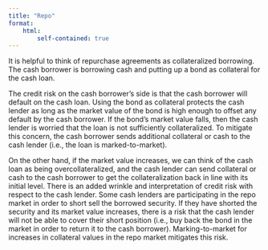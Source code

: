 ```yaml
---
title: "Repo"
format: 
    html:
        self-contained: true  
---
```


It is helpful to think of repurchase agreements as collateralized borrowing.  The cash borrower is borrowing cash and putting up a bond as collateral for the cash loan.  

The credit risk on the cash borrower’s side is that the cash borrower will default on the cash loan.  Using the bond as collateral protects the cash lender as long as the market value of the bond is high enough to offset any default by the cash borrower.  If the bond’s market value falls, then the cash lender is worried that the loan is not sufficiently collateralized.  To mitigate this concern, the cash borrower sends additional collateral or cash to the cash lender (i.e., the loan is marked-to-market).

On the other hand, if the market value increases, we can think of the cash loan as being overcollateralized, and the cash lender can send collateral or cash to the cash borrower to get the collateralization back in line with its initial level.  There is an added wrinkle and interpretation of credit risk with respect to the cash lender.  Some cash lenders are participating in the repo market in order to short sell the borrowed security.  If they have shorted the security and its market value increases, there is a risk that the cash lender will not be able to cover their short position (i.e., buy back the bond in the market in order to return it to the cash borrower).  Marking-to-market for increases in collateral values in the repo market mitigates this risk.
